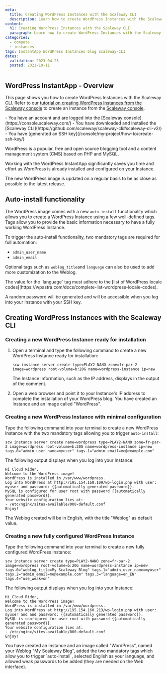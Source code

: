 ```yaml
---
meta:
  title: Creating WordPress Instances with the Scaleway CLI
  description: Learn how to create WordPress Instances with the Scaleway CLI
content:
  h1: Creating WordPress Instances with the Scaleway CLI
  paragraph: Learn how to create WordPress Instances with the Scaleway CLI
categories:
  - compute
  - instances
tags: InstantApp WordPress Instances blog Scaleway-CLI
dates:
  validation: 2023-04-25
  posted: 2021-10-11
---
```


## WordPress InstantApp - Overview

This page shows you how to create WordPress Instances with the Scaleway CLI. Refer to our [tutorial on creating WordPress Instances from the Scaleway console](/tutorials/wordpress-instantapp/) to create an Instance from the [Scaleway console](https://console.scaleway.com/). 

<Macro id="iam-requirements" />

<Message type="requirement">
  - You have an account and are logged into the [Scaleway console](https://console.scaleway.com/)
  - You have downloaded and installed the [Scaleway CLI](https://github.com/scaleway/scaleway-cli#scaleway-cli-v2/)
  - You have [generated an SSH key](/console/my-project/how-to/create-ssh-key/)
</Message>


WordPress is a popular, free and open source blogging tool and a content management system (CMS) based on PHP and MySQL.

Working with the WordPress InstantApp significantly saves you time and effort as WordPress is already installed and configured on your Instance.

The new WordPress image is updated on a regular basis to be as close as possible to the latest release.

## Auto-install functionality

The WordPress image comes with a new `auto-install` functionality which allows you to create a WordPress Instance using a few well-defined tags.
Tags allow you to provide the basic information necessary to have a fully working WordPress Instance.

To trigger the auto-install functionality, two mandatory tags are required for full automation:

- `admin_user_name`
- `admin_email`


Optional tags such as `weblog_title`and `language` can also be used to add more customization to the Weblog.

<Message type="note">
  The value for the `language` tag must adhere to the [list of WordPress locale codes](https://wpastra.com/docs/complete-list-wordpress-locale-codes).
</Message>

A random password will be generated and will be accessible when you log into your Instance with your SSH key.

## Creating WordPress Instances with the Scaleway CLI


### Creating a new WordPress Instance ready for installation


1. Open a terminal and type the following command to create a new WordPress Instance ready for installation:
    ```
    scw instance server create type=PLAY2-NANO zone=fr-par-2 image=wordpress root-volume=b:20G name=wordpress-instance ip=new
    ```

    The Instance information, such as the IP address, displays in the output of the comment.

2. Open a web browser and point it to your Instance's IP address to complete the installation of your WordPress blog.
    <Message type="note">
      You have created an Instance and an image called "WordPress".
    </Message>

### Creating a new WordPress Instance with minimal configuration


Type the following command into your terminal to create a new WordPress Instance with the two mandatory tags allowing you to trigger `auto-install`:
```
scw instance server create name=wordpress type=PLAY2-NANO zone=fr-par-2 image=wordpress root-volume=b:20G name=wordpress-instance ip=new tags.0="admin_user_name=myuser" tags.1="admin_email=me@example.com"
```
The following output displays when you log into your Instance:
```
Hi Cloud Rider,
Welcome to the WordPress image!
WordPress is installed in /var/www/wordpress.
Log into WordPress at http://195.154.160.109/wp-login.php with user: myuser and password: {{automatically generated password}}.
MySQL is configured for user root with password {{automatically generated password}}.
Your website configuration lies at:
- /etc/nginx/sites-available/000-default.conf
Enjoy!
```

<Message type="note">
  The Weblog created will be in English, with the title "Weblog" as default value.
</Message>


### Creating a new fully configured WordPress Instance

Type the following command into your terminal to create a new fully configured WordPress Instance:
```
scw instance server create type=PLAY2-NANO zone=fr-par-2 image=wordpress root-volume=b:20G name=wordpress-instance ip=new tags.0="weblog_title=My Scaleway Blog" tags.1="admin_user_name=myuser" tags.2="admin_email=me@example.com" tags.3="language=en_EN" tags.4="use_weak=on"
```

The following output displays when you log into your Instance:
```
Hi Cloud Rider,
Welcome to the WordPress image!
WordPress is installed in /var/www/wordpress.
Log into WordPress at http://195.154.160.213/wp-login.php with user: myuser and and password: {{automatically generated password}}.
MySQL is configured for user root with password {{automatically generated password}}.
Your website configuration lies at:
- /etc/nginx/sites-available/000-default.conf
Enjoy!
```

<Message type="note">
  You have created an Instance and an image called "WordPress", named your Weblog "My Scaleway Blog", added the two mandatory tags which allow you to trigger `auto-install`, selected English as your language, and allowed weak passwords to be added (they are needed on the Web interface).
</Message>
